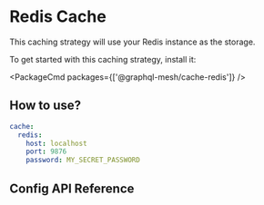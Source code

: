 
# Redis Cache

This caching strategy will use your Redis instance as the storage.

To get started with this caching strategy, install it:

<PackageCmd packages={['@graphql-mesh/cache-redis']} />

## How to use?

```yaml filename="package.json"
cache:
  redis:
    host: localhost
    port: 9876
    password: MY_SECRET_PASSWORD
```

## Config API Reference


<API />
